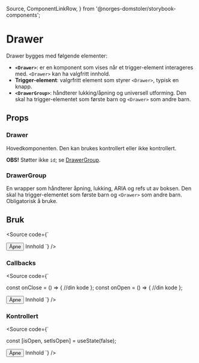   Source,
  ComponentLinkRow,
} from '@norges-domstoler/storybook-components';

<Meta of={DrawerStories} />

# Drawer

<ComponentLinkRow
  docsHref="https://design.domstol.no/987b33f71/p/79af30-drawer/b/15dc45"
  figmaHref="https://www.figma.com/file/ewqSDmkgqDQ5PyOsRp4V5b/?node-id=5023%3A128351"
  githubHref="https://github.com/domstolene/designsystem/tree/main/packages/components/src/components/Drawer"
  storybookHref="https://domstolene.github.io/designsystem/?path=/story/dds-components-components-drawer--default"
/>

Drawer bygges med følgende elementer:

- **`<Drawer>`**: er en komponent som vises når et trigger-element interageres med. `<Drawer>` kan ha valgfritt innhold.
- **Trigger-element**: valgrfritt element som styrer `<Drawer>`, typisk en knapp.
- **`<DrawerGroup>`**: håndterer lukking/åpning og universell utforming. Den skal ha trigger-elementet som første barn og `<Drawer>` som andre barn.

## Props

### Drawer

Hovedkomponenten. Den kan brukes kontrollert eller ikke kontrollert.

**OBS!** Støtter ikke `id`; se [DrawerGroup](#drawergroup).

<Canvas of={DrawerStories.Preview} />
<Controls of={DrawerStories.Preview} />

### DrawerGroup

En wrapper som håndterer åpning, lukking, ARIA og refs ut av boksen. Den skal ha trigger-elementet som første barn og `<Drawer>` som andre barn. Obligatorisk å bruke.

<ArgTypes of={DrawerGroup} />

## Bruk

<Source
  code={`

<DrawerGroup>
  <Button>Åpne</Button>
  <Drawer header="Tittel">Innhold</Drawer>
</DrawerGroup>
`} />

### Callbacks

<Source
  code={`

const onClose = () => {
//din kode
};
const onOpen = () => {
//din kode
};

<DrawerGroup onClose={onClose} onOpen={onOpen}>
  <Button>Åpne</Button>
  <Drawer header="Tittel">Innhold</Drawer>
</DrawerGroup>
`} />

### Kontrollert

<Source
  code={`

const [isOpen, setIsOpen] = useState(false);

<DrawerGroup isOpen={isOpen} setIsOpen={setIsOpen}>
  <Button>Åpne</Button>
  <Drawer header="Tittel">Innhold</Drawer>
</DrawerGroup>
`} />
